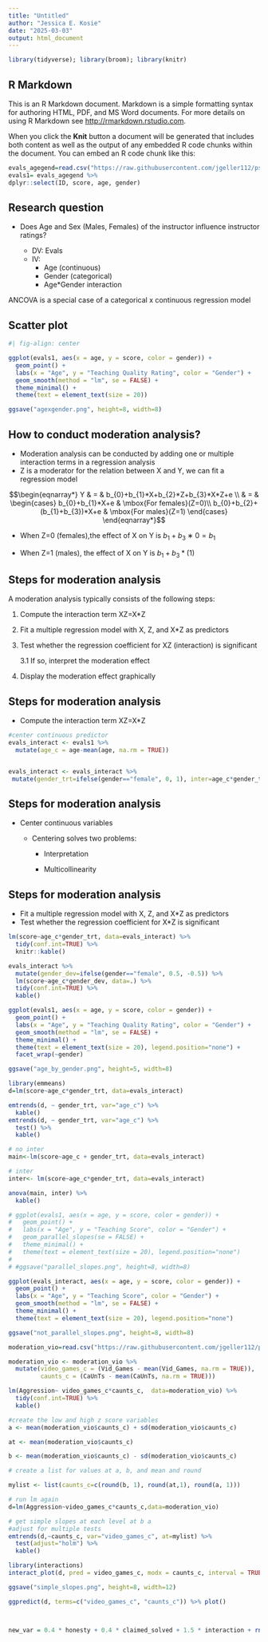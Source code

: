 ```yaml
---
title: "Untitled"
author: "Jessica E. Kosie"
date: "2025-03-03"
output: html_document
---
```


```r
library(tidyverse); library(broom); library(knitr)
```

## R Markdown

This is an R Markdown document. Markdown is a simple formatting syntax for authoring HTML, PDF, and MS Word documents. For more details on using R Markdown see <http://rmarkdown.rstudio.com>.

When you click the **Knit** button a document will be generated that includes both content as well as the output of any embedded R code chunks within the document. You can embed an R code chunk like this:

```r
evals_agegend=read.csv("https://raw.githubusercontent.com/jgeller112/psy503-psych_stats/master/evals.csv")
evals1= evals_agegend %>%
dplyr::select(ID, score, age, gender)
```

## Research question

-   Does Age and Sex (Males, Females) of the instructor influence
    instructor ratings?

    -   DV: Evals
    -   IV:
        -   Age (continuous)
        -   Gender (categorical)
        -   Age\*Gender interaction

::: callout-note
ANCOVA is a special case of a categorical x continuous regression model
:::

## Scatter plot

```r
#| fig-align: center

ggplot(evals1, aes(x = age, y = score, color = gender)) +
  geom_point() +
  labs(x = "Age", y = "Teaching Quality Rating", color = "Gender") +
  geom_smooth(method = "lm", se = FALSE) +
  theme_minimal() +
  theme(text = element_text(size = 20)) 

ggsave("agexgender.png", height=8, width=8)
```

## How to conduct moderation analysis?

-   Moderation analysis can be conducted by adding one or multiple
    interaction terms in a regression analysis
-   Z is a moderator for the relation between X and Y, we can fit a
    regression model

$$\begin{eqnarray*} 
Y & = & b_{0}+b_{1}*X+b_{2}*Z+b_{3}*X*Z+e \\ & = & \begin{cases} b_{0}+b_{1}*X+e & \mbox{For females}(Z=0)\\ b_{0}+b_{2}+(b_{1}+b_{3})*X+e & \mbox{For males}(Z=1) \end{cases} \end{eqnarray*}$$

-   When Z=0 (females),the effect of X on Y is $b_1+b_3∗0=b_1$

-   When Z=1 (males), the effect of X on Y is $b_1 + b_3*(1)$

## Steps for moderation analysis

A moderation analysis typically consists of the following steps:

1.  Compute the interaction term XZ=X\*Z

2.  Fit a multiple regression model with X, Z, and X\*Z as predictors

3.  Test whether the regression coefficient for XZ (interaction) is
    significant

    3.1 If so, interpret the moderation effect

4.  Display the moderation effect graphically

## Steps for moderation analysis

-   Compute the interaction term XZ=X\*Z

```r

#center continuous predictor
evals_interact <- evals1 %>% 
  mutate(age_c = age-mean(age, na.rm = TRUE))


evals_interact <- evals_interact %>%
 mutate(gender_trt=ifelse(gender=="female", 0, 1), inter=age_c*gender_trt, inter2=age*gender_trt)

```

## Steps for moderation analysis

-   Center continuous variables

    -   Centering solves two problems:

        -   Interpretation

        -   Multicollinearity


## Steps for moderation analysis

-   Fit a multiple regression model with X, Z, and X\*Z as predictors
-   Test whether the regression coefficient for X\*Z is significant

```r
lm(score~age_c*gender_trt, data=evals_interact) %>%
  tidy(conf.int=TRUE) %>%
  knitr::kable() 
```
```r
evals_interact %>%
  mutate(gender_dev=ifelse(gender=="female", 0.5, -0.5)) %>%
  lm(score~age_c*gender_dev, data=.) %>%
  tidy(conf.int=TRUE) %>%
  kable()
```
```r

ggplot(evals1, aes(x = age, y = score, color = gender)) +
  geom_point() +
  labs(x = "Age", y = "Teaching Quality Rating", color = "Gender") +
  geom_smooth(method = "lm", se = FALSE) +
  theme_minimal() +
  theme(text = element_text(size = 20), legend.position="none") +
  facet_wrap(~gender)

ggsave("age_by_gender.png", height=5, width=8)

library(emmeans)
d=lm(score~age_c*gender_trt, data=evals_interact)

emtrends(d, ~ gender_trt, var="age_c") %>%
  kable()
emtrends(d, ~ gender_trt, var="age_c") %>%
  test() %>%
  kable()

```
```r

# no inter
main<-lm(score~age_c + gender_trt, data=evals_interact) 

# inter
inter<- lm(score~age_c*gender_trt, data=evals_interact)

anova(main, inter) %>% 
  kable()
```
```r

# ggplot(evals1, aes(x = age, y = score, color = gender)) +
#   geom_point() +
#   labs(x = "Age", y = "Teaching Score", color = "Gender") +
#   geom_parallel_slopes(se = FALSE) +
#   theme_minimal() +
#   theme(text = element_text(size = 20), legend.position="none")
# 
# #ggsave("parallel_slopes.png", height=8, width=8)

ggplot(evals_interact, aes(x = age, y = score, color = gender)) +
  geom_point() +
  labs(x = "Age", y = "Teaching Score", color = "Gender") +
  geom_smooth(method = "lm", se = FALSE) +
  theme_minimal() +
  theme(text = element_text(size = 20), legend.position="none")

ggsave("not_parallel_slopes.png", height=8, width=8)

```
```r
moderation_vio=read.csv("https://raw.githubusercontent.com/jgeller112/psy503-psych_stats/master/moderation.csv")

moderation_vio <- moderation_vio %>% 
  mutate(video_games_c = (Vid_Games - mean(Vid_Games, na.rm = TRUE)),
         caunts_c = (CaUnTs - mean(CaUnTs, na.rm = TRUE)))

lm(Aggression~ video_games_c*caunts_c,  data=moderation_vio) %>%
  tidy(conf.int=TRUE) %>%
  kable()

#create the low and high z score variables 
a <- mean(moderation_vio$caunts_c) + sd(moderation_vio$caunts_c)

at <- mean(moderation_vio$caunts_c)

b <- mean(moderation_vio$caunts_c) - sd(moderation_vio$caunts_c)

# create a list for values at a, b, and mean and round 

mylist <- list(caunts_c=c(round(b, 1), round(at,1), round(a, 1)))

# run lm again
d=lm(Aggression~video_games_c*caunts_c,data=moderation_vio)

# get simple slopes at each level at b a
#adjust for multiple tests
emtrends(d,~caunts_c, var="video_games_c", at=mylist) %>%
  test(adjust="holm") %>% 
  kable()

library(interactions)
interact_plot(d, pred = video_games_c, modx = caunts_c, interval = TRUE, plot.points = TRUE)

ggsave("simple_slopes.png", height=8, width=12)

ggpredict(d, terms=c("video_games_c", "caunts_c")) %>% plot()



new_var = 0.4 * honesty + 0.4 * claimed_solved + 1.5 * interaction + rnorm(n(), sd = 0.4)
```